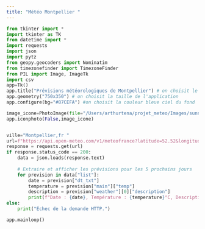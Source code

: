 ```yaml
---
title: "Météo Montpellier "
---
```


```python
from tkinter import *
import tkinter as TK
from datetime import *
import requests 
import json
import pytz
from geopy.geocoders import Nominatim
from timezonefinder import TimezoneFinder
from PIL import Image, ImageTk
import csv 
app=Tk()
app.title("Prévisions météorologiques de Montpellier") # on choisit le nom de l'application
app.geometry("750x350") # on choisit la taille de l'application 
app.configure(bg="#87CEFA") #on choisit la couleur bleue ciel du fond 

image_icone=PhotoImage(file="/Users/arthurtena/projet_meteo/Images/sunny_sun_cloud_weather_cloudy_icon_194237.png")
app.iconphoto(False,image_icone)


ville="Montpellier,fr "
url=f"https://api.open-meteo.com/v1/meteofrance?latitude=52.52&longitude=13.41&hourly=temperature_2m"
response = requests.get(url) 
if response.status_code == 200:
    data = json.loads(response.text)
    
    # Extraire et afficher les prévisions pour les 5 prochains jours
    for prevision in data["list"]:
        date = prevision["dt_txt"]
        temperature = prevision["main"]["temp"]
        description = prevision["weather"][0]["description"]
        print(f"Date : {date}, Température : {temperature}°C, Description : {description}")
else:
    print("Échec de la demande HTTP.")

app.mainloop()

```
